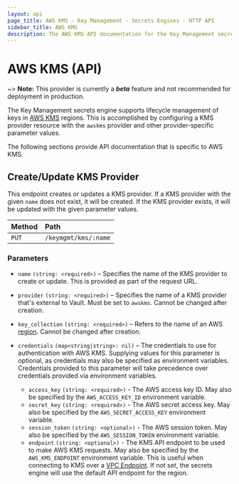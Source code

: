 ```yaml
---
layout: api
page_title: AWS KMS - Key Management - Secrets Engines - HTTP API
sidebar_title: AWS KMS
description: The AWS KMS API documentation for the Key Management secrets engine.
---
```


# AWS KMS (API)

~> **Note:** This provider is currently a **_beta_** feature and not recommended
for deployment in production.

The Key Management secrets engine supports lifecycle management of keys in [AWS KMS](https://aws.amazon.com/kms/)
regions. This is accomplished by configuring a KMS provider resource with the `awskms` provider and
other provider-specific parameter values.

The following sections provide API documentation that is specific to AWS KMS.

## Create/Update KMS Provider

This endpoint creates or updates a KMS provider. If a KMS provider with the given `name`
does not exist, it will be created. If the KMS provider exists, it will be updated with
the given parameter values.

| Method | Path                 |
| :----- | :------------------- |
| `PUT`  | `/keymgmt/kms/:name` |

### Parameters

- `name` `(string: <required>)` – Specifies the name of the KMS provider to create or update.
  This is provided as part of the request URL.

- `provider` `(string: <required>)` – Specifies the name of a KMS provider that's external to
  Vault. Must be set to `awskms`. Cannot be changed after creation.

- `key_collection` `(string: <required>)` – Refers to the name of an AWS
  [region](https://aws.amazon.com/about-aws/global-infrastructure/regions_az/?p=ngi&loc=2).
  Cannot be changed after creation.

- `credentials` `(map<string|string>: nil)` – The credentials to use for authentication with
  AWS KMS. Supplying values for this parameter is optional, as credentials may also be specified
  as environment variables. Credentials provided to this parameter will take precedence over
  credentials provided via environment variables.

    - `access_key` `(string: <required>)` - The AWS access key ID. May also be specified
      by the `AWS_ACCESS_KEY_ID` environment variable.
    - `secret_key` `(string: <required>)` - The AWS secret access key. May also be specified
      by the `AWS_SECRET_ACCESS_KEY` environment variable.
    - `session_token` `(string: <optional>)` - The AWS session token. May also be specified
      by the `AWS_SESSION_TOKEN` environment variable.
    - `endpoint` `(string: <optional>)` - The KMS API endpoint to be used to make AWS KMS
      requests. May also be specified by the `AWS_KMS_ENDPOINT` environment variable. This
      is useful when connecting to KMS over a [VPC Endpoint](https://docs.aws.amazon.com/kms/latest/developerguide/kms-vpc-endpoint.html).
      If not set, the secrets engine will use the default API endpoint for the region.
